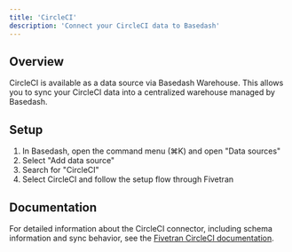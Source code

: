 ```yaml
---
title: 'CircleCI'
description: 'Connect your CircleCI data to Basedash'
---
```


## Overview

CircleCI is available as a data source via Basedash Warehouse. This allows you to sync your CircleCI data into a centralized warehouse managed by Basedash.

## Setup

1. In Basedash, open the command menu (⌘K) and open "Data sources"
2. Select "Add data source"
3. Search for "CircleCI"
4. Select CircleCI and follow the setup flow through Fivetran

## Documentation

For detailed information about the CircleCI connector, including schema information and sync behavior, see the [Fivetran CircleCI documentation](https://fivetran.com/docs/connectors/applications/circleci).
